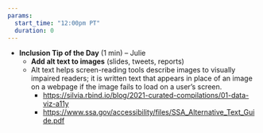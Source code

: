 ```yaml
---
params: 
  start_time: "12:00pm PT"
  duration: 0
---
```


- **Inclusion Tip of the Day** (1 min) – Julie
  - **Add alt text to images** (slides, tweets, reports) 
  - Alt text helps screen-reading tools describe images to visually impaired readers; it is written text that appears in place of an image on a webpage if the image fails to load on a user's screen.
    - <https://silvia.rbind.io/blog/2021-curated-compilations/01-data-viz-a11y> 
    - <https://www.ssa.gov/accessibility/files/SSA_Alternative_Text_Guide.pdf>  